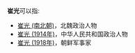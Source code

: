 '''崔光'''可以指:
* [[崔光_(南北朝)|崔光 (南北朝)]]，北魏政治人物
* [[崔光_(1914年)|崔光 (1914年)]]，中华人民共和国政治人物
* [[崔光_(1918年)|崔光 (1918年)]]，朝鲜军事家
{{消歧义|G光|Cat=二字崔姓人名消歧义}}